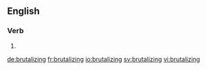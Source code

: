 
==English==

===Verb===
{{head|en}}

# {{present participle of|brutalize|lang=en}}

[[de:brutalizing]]
[[fr:brutalizing]]
[[io:brutalizing]]
[[sv:brutalizing]]
[[vi:brutalizing]]